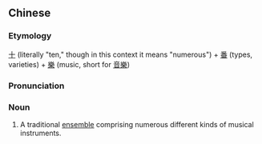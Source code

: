 {{also|十番乐}}
==Chinese==
{{zh-forms|s=十番乐|type=21}}

===Etymology===
[[十]] (literally "ten," though in this context it means "numerous") + [[番]] (types, varieties) + [[樂]] (music, short for [[音樂]])

===Pronunciation===
{{zh-pron
|m=shífānyuè
|c=sap6 faan1 ngok6
|cat=n
}}

===Noun===
{{zh-noun}}

# {{lb|zh|music}} A traditional [[ensemble]] comprising numerous different kinds of musical instruments.